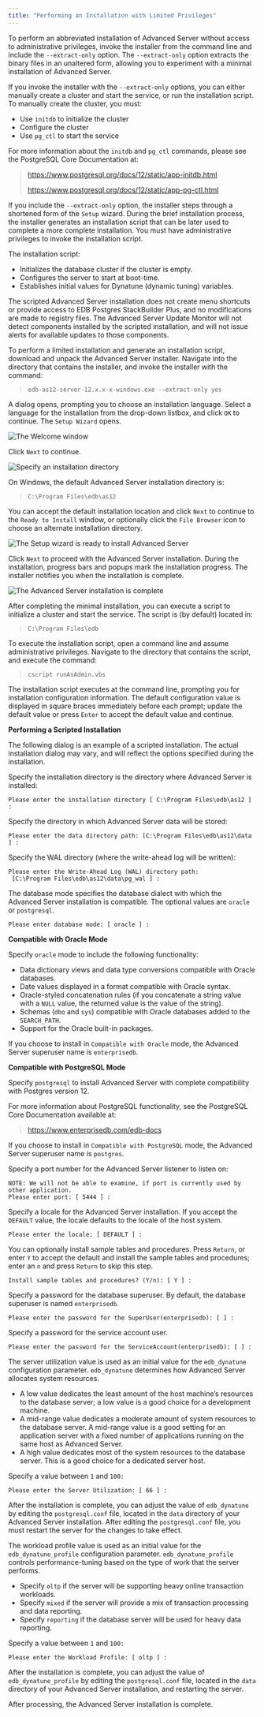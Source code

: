 ```yaml
---
title: "Performing an Installation with Limited Privileges"
---
```


To perform an abbreviated installation of Advanced Server without access to administrative privileges, invoke the installer from the command line and include the `--extract-only` option. The `--extract-only` option extracts the binary files in an unaltered form, allowing you to experiment with a minimal installation of Advanced Server.

If you invoke the installer with the `--extract-only` options, you can either manually create a cluster and start the service, or run the installation script. To manually create the cluster, you must:

  - Use `initdb` to initialize the cluster
  - Configure the cluster
  - Use `pg_ctl` to start the service

For more information about the `initdb` and `pg_ctl` commands, please see the PostgreSQL Core Documentation at:

> <https://www.postgresql.org/docs/12/static/app-initdb.html>
> 
> <https://www.postgresql.org/docs/12/static/app-pg-ctl.html>

If you include the `--extract-only` option, the installer steps through a shortened form of the `Setup` wizard. During the brief installation process, the installer generates an installation script that can be later used to complete a more complete installation. You must have administrative privileges to invoke the installation script.

The installation script:

  - Initializes the database cluster if the cluster is empty.
  - Configures the server to start at boot-time.
  - Establishes initial values for Dynatune (dynamic tuning) variables.

The scripted Advanced Server installation does not create menu shortcuts or provide access to EDB Postgres StackBuilder Plus, and no modifications are made to registry files. The Advanced Server Update Monitor will not detect components installed by the scripted installation, and will not issue alerts for available updates to those components.

To perform a limited installation and generate an installation script, download and unpack the Advanced Server installer. Navigate into the directory that contains the installer, and invoke the installer with the command:

> `edb-as12-server-12.x.x-x-windows.exe --extract-only yes`

A dialog opens, prompting you to choose an installation language. Select a language for the installation from the drop-down listbox, and click `OK` to continue. The `Setup Wizard` opens.

![*The Welcome window*](../../images/advanced_server_installer_welcome.png)

Click `Next` to continue.

![*Specify an installation directory*](../../images/installation_directory.png)

On Windows, the default Advanced Server installation directory is:

> `C:\Program Files\edb\as12`

You can accept the default installation location and click `Next` to continue to the `Ready to Install` window, or optionally click the `File Browser` icon to choose an alternate installation directory.

![*The Setup wizard is ready to install Advanced Server*](../../images/ready_to_install.png)

Click `Next` to proceed with the Advanced Server installation. During the installation, progress bars and popups mark the installation progress. The installer notifies you when the installation is complete.

![*The Advanced Server installation is complete*](../../images/advanced_server_installation_completion.png)

After completing the minimal installation, you can execute a script to initialize a cluster and start the service. The script is (by default) located in:

> `C:\Program Files\edb`

To execute the installation script, open a command line and assume administrative privileges. Navigate to the directory that contains the script, and execute the command:

> `cscript runAsAdmin.vbs`

The installation script executes at the command line, prompting you for installation configuration information. The default configuration value is displayed in square braces immediately before each prompt; update the default value or press `Enter` to accept the default value and continue.

**Performing a Scripted Installation**

The following dialog is an example of a scripted installation. The actual installation dialog may vary, and will reflect the options specified during the installation.

Specify the installation directory is the directory where Advanced Server is installed:

``` text
Please enter the installation directory [ C:\Program Files\edb\as12 ] :
```

Specify the directory in which Advanced Server data will be stored:

``` text
Please enter the data directory path: [C:\Program Files\edb\as12\data ] :
```

Specify the WAL directory (where the write-ahead log will be written):

``` text
Please enter the Write-Ahead Log (WAL) directory path:
 [C:\Program Files\edb\as12\data\pg_wal ] :
```

The database mode specifies the database dialect with which the Advanced Server installation is compatible. The optional values are `oracle` or `postgresql`.

``` text
Please enter database mode: [ oracle ] :
```

**Compatible with Oracle Mode**

Specify `oracle` mode to include the following functionality:

  - Data dictionary views and data type conversions compatible with Oracle databases.
  - Date values displayed in a format compatible with Oracle syntax.
  - Oracle-styled concatenation rules (if you concatenate a string value with a `NULL` value, the returned value is the value of the string).
  - Schemas (`dbo` and `sys`) compatible with Oracle databases added to the `SEARCH_PATH`.
  - Support for the Oracle built-in packages.

If you choose to install in `Compatible with Oracle` mode, the Advanced Server superuser name is `enterprisedb`.

**Compatible with PostgreSQL Mode**

Specify `postgresql` to install Advanced Server with complete compatibility with Postgres version 12.

For more information about PostgreSQL functionality, see the PostgreSQL Core Documentation available at:

> <https://www.enterprisedb.com/edb-docs>

If you choose to install in `Compatible with PostgreSQL` mode, the Advanced Server superuser name is `postgres`.

Specify a port number for the Advanced Server listener to listen on:

``` text
NOTE: We will not be able to examine, if port is currently used by other application.
Please enter port: [ 5444 ] :
```

Specify a locale for the Advanced Server installation. If you accept the `DEFAULT` value, the locale defaults to the locale of the host system.

``` text
Please enter the locale: [ DEFAULT ] :
```

You can optionally install sample tables and procedures. Press `Return`, or enter `Y` to accept the default and install the sample tables and procedures; enter an `n` and press `Return` to skip this step.

``` text
Install sample tables and procedures? (Y/n): [ Y ] :
```

Specify a password for the database superuser. By default, the database superuser is named `enterprisedb`.

``` text
Please enter the password for the SuperUser(enterprisedb): [ ] :
```

Specify a password for the service account user.

``` text
Please enter the password for the ServiceAccount(enterprisedb): [ ] :
```

The server utilization value is used as an initial value for the `edb_dynatune` configuration parameter. `edb_dynatune` determines how Advanced Server allocates system resources.

  - A low value dedicates the least amount of the host machine’s resources to the database server; a low value is a good choice for a development machine.
  - A mid-range value dedicates a moderate amount of system resources to the database server. A mid-range value is a good setting for an application server with a fixed number of applications running on the same host as Advanced Server.
  - A high value dedicates most of the system resources to the database server. This is a good choice for a dedicated server host.

Specify a value between `1` and `100:`

``` text
Please enter the Server Utilization: [ 66 ] :
```

After the installation is complete, you can adjust the value of `edb_dynatune` by editing the `postgresql.conf` file, located in the `data` directory of your Advanced Server installation. After editing the `postgresql.conf` file, you must restart the server for the changes to take effect.

The workload profile value is used as an initial value for the `edb_dynatune_profile` configuration parameter. `edb_dynatune_profile` controls performance-tuning based on the type of work that the server performs.

  - Specify `oltp` if the server will be supporting heavy online transaction workloads.
  - Specify `mixed` if the server will provide a mix of transaction processing and data reporting.
  - Specify `reporting` if the database server will be used for heavy data reporting.

Specify a value between `1` and `100:`

``` text
Please enter the Workload Profile: [ oltp ] :
```

After the installation is complete, you can adjust the value of `edb_dynatune_profile` by editing the `postgresql.conf` file, located in the `data` directory of your Advanced Server installation, and restarting the server.

After processing, the Advanced Server installation is complete.
